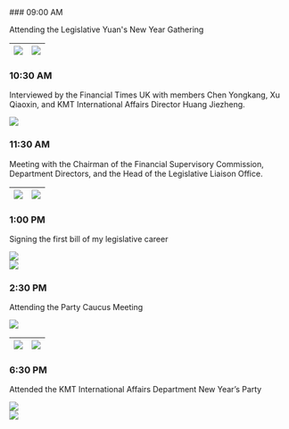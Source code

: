  
<Steps>
### 09:00 AM
 
Attending the Legislative Yuan's New Year Gathering
<table width="100%">
  <thead>
    <tr>
      <th align="center" width="50%"><img src="/journal/20240219/IMG_1330.jpg"/></th>
      <th align="center" width="50%"><img src="/journal/20240219/IMG_1332.jpg"/></th>
    </tr>
  </thead>
</table>
 
### 10:30 AM

Interviewed by the Financial Times UK with members Chen Yongkang, Xu Qiaoxin, and KMT International Affairs Director Huang Jiezheng.
 
<img src="/journal/20240219/IMG_1340.jpg"/>

### 11:30 AM
 
Meeting with the Chairman of the Financial Supervisory Commission, Department Directors, and the Head of the Legislative Liaison Office.

<table width="100%">
  <thead>
    <tr>
      <th align="center" width="50%"><img src="/journal/20240219/IMG_1344.jpg"/></th>
      <th align="center" width="50%"><img src="/journal/20240219/IMG_1353.jpg"/></th>
    </tr>
  </thead>
</table>

### 1:00 PM
 
Signing the first bill of my legislative career

<img src="/journal/20240219/IMG_1360.jpg"/>
<br/>
<img src="/journal/20240219/IMG_1361.jpg"/>

### 2:30 PM
 
Attending the Party Caucus Meeting

<img src="/journal/20240219/IMG_1357.jpg"/>
<table width="100%">
  <thead>
    <tr>
      <th align="center" width="50%"><img src="/journal/20240219/IMG_1358.jpg"/></th>
      <th align="center" width="50%"><img src="/journal/20240219/IMG_1359.jpg"/></th>
    </tr>
  </thead>
</table>

### 6:30 PM
 
Attended the KMT International Affairs Department New Year’s Party

<img src="/journal/20240219/IMG_9450.jpg"/>
<br/>
<img src="/journal/20240219/IMG_9448.jpg"/>

</Steps>